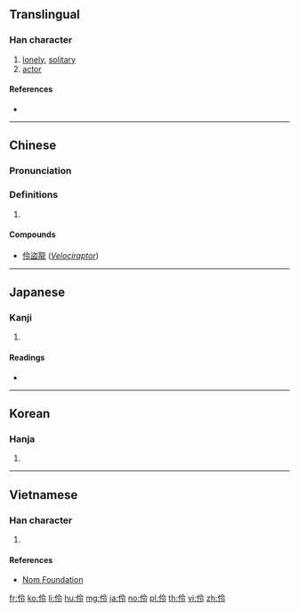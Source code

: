 ==Translingual==

===Han character===
{{Han char|rn=9|rad=人|as=05|sn=7|four=28237|canj=OOII|ids=⿰亻令}}

# [[lonely]], [[solitary]]
# [[actor]]

====References====
* {{Han ref|kx=0097.030|dkj=00478|dj=0205.100|hdz=10137.020|uh=4F36|ud=20278|bh=A744|bd=42820}}

----

==Chinese==
{{zh-forms}}

===Pronunciation===
{{zh-pron
|m=líng
|c=ling4
|mc=y
|oc=y
|ma=
|cat=a,n
}}

===Definitions===
# {{rfdef|lang=zh}}

====Compounds====
* [[伶盜龍]] (''[[Velociraptor]]'')

----

==Japanese==

===Kanji===
{{ja-kanji|grade=|rs=人05}}

# {{defn|lang=ja|sort=人05}}

====Readings====
* {{ja-readings|on=[[れい]] (rei), [[りょう]] (ryō)|kun=[[わざおぎ]] (wazaogi)}}

----

==Korean==

===Hanja===
{{ko-hanja|hangeul=령|rv=ryeong|mr=ryŏng}}

# {{defn|lang=ko|sort=人05}}

----

==Vietnamese==

===Han character===
{{vi-hantu|[[rành]], [[lanh]], [[linh]], [[nhanh]], [[rảnh]], [[ranh]], [[rình]], [[lánh]]|rs=人05}}

# {{defn|lang=vi|sort=人05}}

====References====
* [http://nomfoundation.org/common/nom_details.php?codepoint=4f36 Nom Foundation]

[[fr:伶]]
[[ko:伶]]
[[li:伶]]
[[hu:伶]]
[[mg:伶]]
[[ja:伶]]
[[no:伶]]
[[pl:伶]]
[[th:伶]]
[[vi:伶]]
[[zh:伶]]